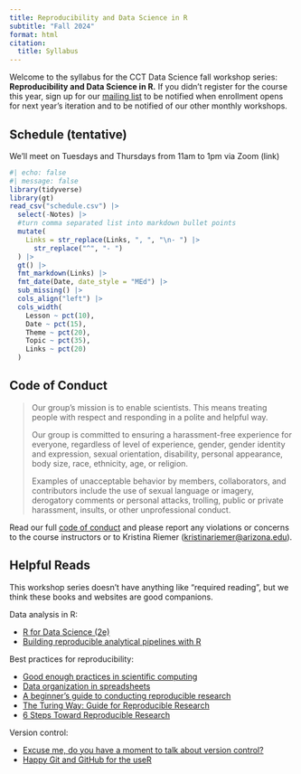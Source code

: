 ```yaml
---
title: Reproducibility and Data Science in R
subtitle: "Fall 2024"
format: html
citation:
  title: Syllabus
---
```


Welcome to the syllabus for the CCT Data Science fall workshop series: **Reproducibility and Data Science in R.** If you didn't register for the course this year, sign up for our [mailing list](https://datascience.cct.arizona.edu/contact) to be notified when enrollment opens for next year's iteration and to be notified of our other monthly workshops.

## Schedule (tentative)

We'll meet on Tuesdays and Thursdays from 11am to 1pm via Zoom (link)

<!-- Edit by editing schedule.csv. To add links, use markdown [text](url) separated by commas. This code turns that into a bulleted list. -->

```r
#| echo: false
#| message: false
library(tidyverse)
library(gt)
read_csv("schedule.csv") |>
  select(-Notes) |> 
  #turn comma separated list into markdown bullet points
  mutate(
    Links = str_replace(Links, ", ", "\n- ") |> 
      str_replace("^", "- ")
  ) |>
  gt() |>
  fmt_markdown(Links) |> 
  fmt_date(Date, date_style = "MEd") |> 
  sub_missing() |> 
  cols_align("left") |> 
  cols_width(
    Lesson ~ pct(10),
    Date ~ pct(15),
    Theme ~ pct(20),
    Topic ~ pct(35),
    Links ~ pct(20)
  )
```

## Code of Conduct

> Our group's mission is to enable scientists.
> This means treating people with respect and responding in a polite and helpful way.
>
> Our group is committed to ensuring a harassment-free experience for everyone, regardless of level of experience, gender, gender identity and expression, sexual orientation, disability, personal appearance, body size, race, ethnicity, age, or religion.
>
> Examples of unacceptable behavior by members, collaborators, and contributors include the use of sexual language or imagery, derogatory comments or personal attacks, trolling, public or private harassment, insults, or other unprofessional conduct.

Read our full [code of conduct](https://cct-datascience.github.io/group-procedures/code-of-conduct.html) and please report any violations or concerns to the course instructors or to Kristina Riemer ([kristinariemer\@arizona.edu](mailto:kristinariemer@arizona.edu)).

## Helpful Reads

This workshop series doesn't have anything like "required reading", but we think these books and websites are good companions.

Data analysis in R:

-   [R for Data Science (2e)](https://r4ds.hadley.nz/)
-   [Building reproducible analytical pipelines with R](https://raps-with-r.dev/) <!--# I don't love this, but seems like there should be more than one resource here -->

Best practices for reproducibility:

-   [Good enough practices in scientific computing](https://journals.plos.org/ploscompbiol/article?id=10.1371/journal.pcbi.1005510)
-   [Data organization in spreadsheets](https://doi.org/10.1080/00031305.2017.1375989)
-   [A beginner's guide to conducting reproducible research](https://doi.org/10.1002/bes2.1801)
-   [The Turing Way: Guide for Reproducible Research](https://the-turing-way.netlify.app/reproducible-research/reproducible-research)
-   [6 Steps Toward Reproducible Research](https://zenodo.org/records/12744715)

Version control:

-   [Excuse me, do you have a moment to talk about version control?](https://doi.org/10.7287/peerj.preprints.3159v2)
-   [Happy Git and GitHub for the useR](https://happygitwithr.com/)
